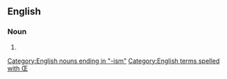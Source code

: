 ==English==

===Noun===
{{en-noun}}

# {{alternative form of|[[synoecism]]}}

[[Category:English nouns ending in "-ism"]]
[[Category:English terms spelled with Œ]]